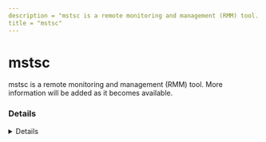 ```yaml
---
description = "mstsc is a remote monitoring and management (RMM) tool. More information will be added as it becomes available."
title = "mstsc"
---
```




# mstsc

mstsc is a remote monitoring and management (RMM) tool. More information will be added as it becomes available.

### Details
<Details author={""}
         category={""}
         created={""}
         website={""}
         lastModified={""}
         privileges={""}
         free={ false }
         verification={ false }
/>

#### Installation Paths
<Card code={ ["C:\\Windows\\System32\\mstsc.exe", "*Windows\\System32\\mstsc.exe"] }/>





### Forensic Artifacts








### Detections
- Detects potential processes activity of mstsc RMM tool
  - [Sigma Rule](https://github.com/magicsword-io/LOLRMM/blob/main/detections/sigma/mstsc_processes_sigma.yml)


